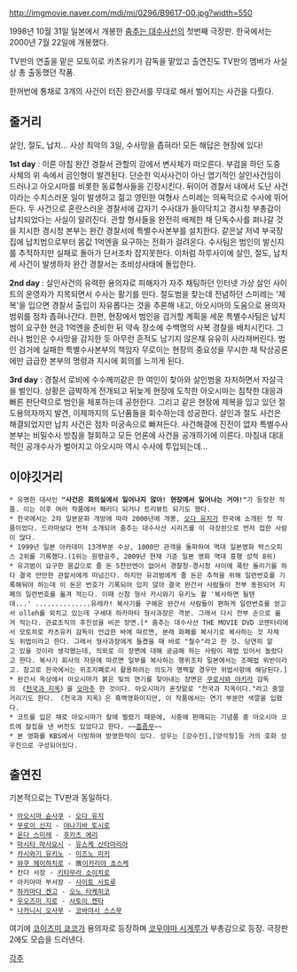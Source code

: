 http://imgmovie.naver.com/mdi/mi/0296/B9617-00.jpg?width=550

1998년 10월 31일 일본에서 개봉한 [[춤추는 대수사선]]의 첫번째 극장판.
한국에서는 2000년 7월 22일에 개봉했다.

TV판의 연출을 맡은 모토히로 카츠유키가 감독을 맡았고 출연진도 TV판의 멤버가 사실상 총 출동했던 작품.

한꺼번에 통채로 3개의 사건이 터진 완간서를 무대로 해서 벌어지는 사건을 다뤘다.

== 줄거리 ==
살인, 절도, 납치... 사상 최악의 3일, 
수사망을 좁혀라! 모든 해답은 현장에 있다!

'''1st day''' : 
이른 아침 완간 경찰서 관할의 강에서 변사체가 떠오른다. 부검을 하던 도중 사체의 위 속에서 곰인형이 발견된다. 단순한 익사사건이 아닌 엽기적인 살인사건임이 드러나고 아오시마를 비롯한 동료형사들을 긴장시킨다. 뒤이어 경찰서 내에서 도난 사건이라는 수치스러운 일이 발생하고 젊고 영민한 여형사 스미레는 의욕적으로 수사에 뛰어든다. 두 사건으로 혼란스러운 경찰서에 갑자기 수사대가 들이닥치고 경시청 부총감이 납치되었다는 사실이 알려진다. 관할 형사들을 완전히 배제한 채 단독수사를 펴나갈 것을 지시한 경시청 본부는 완간 경찰서에 특별수사본부를 설치한다. 같은날 저녁 부국장 집에 납치범으로부터 몸값 1억엔을 요구하는 전화가 걸려온다. 수사팀은 범인의 발신지를 추적하지만 실패로 돌아가 단서조차 잡지못한다. 이처럼 하루사이에 살인, 절도, 납치 세 사건이 발생하자 완간 경찰서는 초비상사태에 돌입한다.

'''2nd day''' : 
살인사건의 유력한 용의자로 피해자가 자주 채팅하던 인터넷 가상 살인 사이트의 운영자가 지목되면서 수사는 활기를 띤다. 절도범을 찾는데 전념하던 스미레는 '제복'을 입으면 경찰서 출입이 자유롭다는 것을 추론해 내고, 아오시마의 도움으로 용의자 범위를 점차 좁혀나간다. 한편, 현장에서 범인을 검거할 계획을 세운 특별수사팀은 납치범이 요구한 현금 1억엔을 준비한 뒤 약속 장소에 수백명의 사복 경찰을 배치시킨다. 그러나 범인은 수사망을 감지한 듯 아무런 흔적도 남기지 않은채 유유히 사라져버린다. 범인 검거에 실패한 특별수사본부의 책임자 무로이는 현장의 중요성을 무시한 채 탁상공론에만 급급한 본부의 명령과 지시에 회의를 느끼게 된다. 

'''3rd day''' :
경찰서 로비에 수수께끼같은 한 여인이 찾아와 살인범을 자처하면서 자살극을 벌인다. 상황은 급박하게 전개되고 뒤늦게 현장에 도착한 아오시마는 침착한 대응과 빠른 판단력으로 범인을 체포하는데 공헌한다. 그리고 같은 현장에 제복을 입고 있던 절도용의자까지 발견, 이제까지의 도난품들을 회수하는데 성공한다. 살인과 절도 사건은 해결되었지만 납치 사건은 점차 미궁속으로 빠져든다. 사건해결에 진전이 없자 특별수사본부는 비밀수사 방침을 철회하고 모든 언론에 사건을 공개하기에 이른다. 마침내 대대적인 공개수사가 벌어지고 아오시마 역시 수사에 투입되는데...

== 이야깃거리 ==
 * 유명한 대사인 '''"사건은 회의실에서 일어나지 않아! 현장에서 일어나는 거야!"'''가 등장한 작품. 이는 이후 여러 작품에서 패러디 되거나 트리뷰트 되기도 했다.
 * 한국에서는 2차 일본문화 개방에 따라 2000년에 개봉, [[오다 유지]]가 한국에 소개된 첫 작품이었다. 드라마보다 먼저 소개되어 춤추는 대수사선 시리즈를 이 극장판으로 먼저 접한 사람이 많다. 
 * 1999년 일본 아카데미 13개부분 수상, 1000만 관객을 돌파하여 역대 일본영화 박스오피스 2위를 기록했다.(1위는 원령공주, 2009년 현재 기준 일본 영화 역대 흥행 성적 8위)
 * 유괴범이 요구한 몸값으로 줄 돈 5천만엔이 없어서 경찰청-경시청 사이에 폭탄 돌리기를 하다 결국 만만한 관할서에게 떠넘긴다. 하지만 유괴범에게 줄 돈은 추적을 위해 일련번호를 기록해둬야 하는데 이 돈은 번호가 기록되어 있지 않아 결국 완간서 사람들이 전부 동원되어 지폐의 일련번호를 옮겨 적는다. 이때 신참 형사 카시와기 유키노 왈 '복사하면 될텐데...' ..............유레카! 복사기를 구해온 완간서 사람들이 편하게 일련번호를 얻고서 olleh를 외치고 있는데 구세대 하카마타 형사과장은 격분. 그래서 다시 전부 손으로 옮겨 적는다. 관료조직의 후진성을 비꼰 장면.[* 춤추는 대수사선 THE MOVIE DVD 코멘터리에서 모토히로 카츠유키 감독이 언급한 바에 따르면, 본래 화폐를 복사기로 복사하는 것 자체도 위법이라고 한다. 그래서 형사과장에게 들켰을 때 바로 "철수"라고 한 것. 당연히 알고 있을 것이라 생각했는데, 의외로 이 장면에 대해 궁금해 하는 사람이 제법 있어서 놀랐다고 한다. 복사기 회사의 자문에 따르면 일부를 복사하는 행위조차 일본에서는 조폐법 위반이라고. 참고로 한국에서는 위조지폐로서 활용하려는 의도가 명백할 경우만 위법사항에 해당된다.]
 * 완간서 옥상에서 아오시마가 붉은 빛의 연기를 찾아내는 장면은 [[쿠로사와 아키라]] 감독의 《[[천국과 지옥]]》을 [[오마주]] 한 것이다. 아오시마가 혼잣말로 "천국과 지옥이다."라고 중얼거리기도 한다. 《천국과 지옥》은 흑백영화이지만, 이 작품에서는 연기 부분만 색깔을 입혔다.
 * 코트를 입은 채로 아오시마가 칼에 찔렸기 때문에, 시중에 판매되는 기념품 중 아오시마 코트에 칼집을 낸 버전도 있었다고 한다. ~~[[흠좀무]]~~
 * 본 영화를 KBS에서 더빙하여 방영한적이 있다. 성우는 [강수진],[양석정]등 거의 호화 성우진으로 구성되어있다.

== 출연진 ==
기본적으로는 TV판과 동일하다.

 * [[아오시마 슌사쿠]] - [[오다 유지]]
 * [[무로이 신지]] - [[야나기바 토시로]]
 * [[온다 스미레]] - [[후카츠 에리]]
 * [[마시타 마사요시]] - [[유스케 산타마리아]]
 * [[카시와기 유키노]] - [[미즈노 미키]]
 * [[와쿠 헤이하치로]] - 故[[이카리야 쵸스케]]
 * 칸다 서장 - [[키타무라 소이치로]]
 * 아키야마 부서장 - [[사이토 사토루]]
 * [[하카마다 켄고]] - [[오노 타케히코]]
 * [[우오즈미 지로]] - [[사토이 켄타]]
 * [[나카니시 오사무]] - [[코바야시 스스무]]

여기에 [[코이즈미 쿄코]]가 용의자로 등장하며 [[코우야마 시게루]]가 부총감으로 등장. 극장판 2에도 모습을 드러낸다.


[[각주]]
